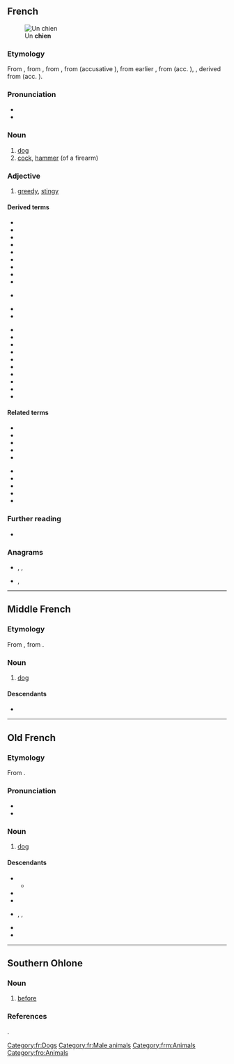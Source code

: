 {{also|Chien|chiên|chiến|chiền}}
==French==
[[File:Bloodhound 800.jpg|thumb|Un '''chien''']]

===Etymology===
From {{inh|fr|frm|chien}}, from {{inh|fr|fro|chien}}, from {{inh|fr|VL.||*cane}}, from {{inh|fr|la|canis}} (accusative {{m|la|canem}}), from earlier {{m|la|canēs}}, from {{inh|fr|itc-pro|*kō}} (acc. {{m|itc-pro|*kwanem}}), {{inh|fr|ine-pro||*ḱwn-i-}}, derived from {{m|ine-pro|*ḱwṓ}} (acc. {{m|ine-pro|*ḱwónm̥}}).

===Pronunciation===
* {{fr-IPA}}
* {{audio|fr|Fr-chien.ogg|audio}}

===Noun===
{{fr-noun|m|f=chienne}}

# [[dog]]
# [[cock]], [[hammer]] (of a firearm)

===Adjective===
{{fr-adj|m}}

# {{lb|fr|Louisiana French|}} [[greedy]], [[stingy]]

====Derived terms====
{{top2}}
* {{l|fr|chasse-chien}}
* {{l|fr|chien-assis}}
* {{l|fr|chien chaud}}
* {{l|fr|chien de chasse}}
* {{l|fr|chien de garde}}
* {{l|fr|chien de prairie}}
* {{l|fr|chien-loup}}
* {{l|fr|chien-rat}}
* {{l|fr|chiennaille}}
* {{l|fr|chienne}} {{g|f}}
* {{l|fr|chienner}}
* {{l|fr|chiennerie}}
{{mid2}}
* {{l|fr|crève-chien}}
* {{l|fr|dent-de-chien}}
* {{l|fr|en chien de fusil}}
* {{l|fr|langue-de-chien}}
* {{l|fr|maître-chien}}
* {{l|fr|peau-de-chienner}}
* {{l|fr|pique-chien}}
* {{l|fr|six-chiens}}
* {{l|fr|temps de chien}}
* {{l|fr|tue-chien}}
{{bottom}}

====Related terms====
{{top2}}
* {{l|fr|canidé}}
* {{l|fr|canicule}}
* {{l|fr|canin}}
* {{l|fr|canine}}
* {{l|fr|chenêt}}
{{mid2}}
* {{l|fr|chenil}}
* {{l|fr|chenille}}
* {{l|fr|chiot}}
* {{l|fr|cynophile}}
* {{l|fr|cynophilie}}
{{bottom}}

===Further reading===
* {{R:TLFi}}

===Anagrams===
* {{l|fr|chine}}, {{l|fr|Chine}}, {{l|fr|chiné}}
* {{l|fr|niche}}, {{l|fr|niché}}

[[Category:fr:Dogs]]
[[Category:fr:Male animals]]

----

==Middle French==

===Etymology===
From {{inh|frm|fro|chien}}, from {{inh|frm|la|canis|canis, canem}}.

===Noun===
{{frm-noun|m}}

# [[dog]] {{gloss|animal}}

====Descendants====
* {{desc|fr|chien}}

[[Category:frm:Animals]]

----

==Old French==

===Etymology===
From {{inh|fro|la|canis|canis, canem}}.

===Pronunciation===
* {{IPA|fro|/tʃi̯en/}}
* {{rhymes|fro|en}}

===Noun===
{{fro-noun|m}}

# [[dog]] {{gloss|animal}}

====Descendants====
* {{desc|frm|chien}}
** {{desc|fr|chien}}
* {{desc|roa-brg|chein}}
* {{desc|nrf|quiens}}
* {{desc|pcd|tchien}}, {{l|pcd|kien}}, {{l|pcd|quien}}
* {{desc|roa-tou|chian}}
* {{desc|wa|tchén}}

[[Category:fro:Animals]]

----

==Southern Ohlone==
===Noun===
{{head|css|preposition}}
# [[before]]
===References===
{{cite-book|author=Felipe Arroyo de la Cuesta|authorlink=Felipe Arroyo de la Cuesta|title=Grammar of the Mutsun language, spoken at the Mission of San Juan Bautista, Alta California|publisher=Cramoisy Press|year=1861|volume=IV|series=Shea’s Library of American Linguistics|url=https://www.gutenberg.org/files/11081/11081-h/11081-h.htm}}.